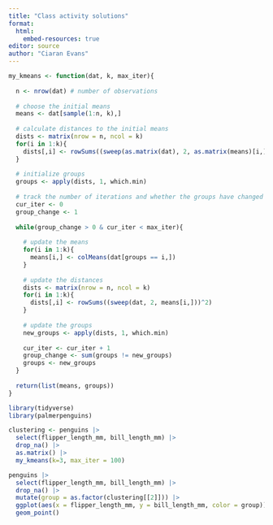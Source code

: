```yaml
---
title: "Class activity solutions"
format: 
  html:
    embed-resources: true
editor: source
author: "Ciaran Evans"
---
```



```r
my_kmeans <- function(dat, k, max_iter){
  
  n <- nrow(dat) # number of observations
  
  # choose the initial means
  means <- dat[sample(1:n, k),]
  
  # calculate distances to the initial means
  dists <- matrix(nrow = n, ncol = k)
  for(i in 1:k){
    dists[,i] <- rowSums((sweep(as.matrix(dat), 2, as.matrix(means)[i,]))^2)
  }
  
  # initialize groups
  groups <- apply(dists, 1, which.min)
  
  # track the number of iterations and whether the groups have changed
  cur_iter <- 0
  group_change <- 1
  
  while(group_change > 0 & cur_iter < max_iter){
    
    # update the means
    for(i in 1:k){
      means[i,] <- colMeans(dat[groups == i,])
    }
    
    # update the distances
    dists <- matrix(nrow = n, ncol = k)
    for(i in 1:k){
      dists[,i] <- rowSums((sweep(dat, 2, means[i,]))^2)
    }
    
    # update the groups
    new_groups <- apply(dists, 1, which.min)
    
    cur_iter <- cur_iter + 1
    group_change <- sum(groups != new_groups)
    groups <- new_groups
  }
  
  return(list(means, groups))
}
```


```r
library(tidyverse)
library(palmerpenguins)

clustering <- penguins |>
  select(flipper_length_mm, bill_length_mm) |>
  drop_na() |>
  as.matrix() |>
  my_kmeans(k=3, max_iter = 100)

penguins |>
  select(flipper_length_mm, bill_length_mm) |>
  drop_na() |>
  mutate(group = as.factor(clustering[[2]])) |>
  ggplot(aes(x = flipper_length_mm, y = bill_length_mm, color = group)) +
  geom_point()

```






